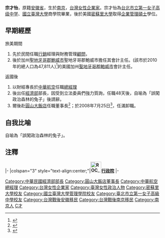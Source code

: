 {{Infobox Person
| name = 宗才怡
| image = 
| caption = 
| birth_date = {{birth year and age|1948}}
| birth_place = {{ROC|南京市}}
| 国籍       = {{ROC}}
| 籍贯       = [[安徽省_(中華民國)|安徽]]
| 语言       = [[中華民國國語|國語]]
| alma_mater = [[台北市立第一女子高级中学|台北市立第一女子高级中学]]<br>[[國立臺灣大學|國立臺灣大學]]商學院畢業<br>美國[[密蘇里大學|密蘇里大學]][[企業管理碩士|企業管理碩士]]
| occupation = 
| networth = 
| spouse = 
| children = 
| website = 
| footnotes =
}}
'''宗才怡'''{{BD|1948年|catIdx=Zong宗}}，原籍[[安徽省|安徽省]]，生於[[南京|南京]]，[[台灣|台灣]][[女性|女性]][[企業家|企業家]]。宗才怡為[[台北市立第一女子高级中学|台北市立第一女子高级中学]]、[[國立臺灣大學|國立臺灣大學]]商學院畢業，後於美國[[密蘇里大學|密蘇里大學]]取得[[企業管理碩士|企業管理碩士]]學位。

==早期經歷==
;旅美期間
# 先於民間任職[[行銷|行銷]]經理與財務管理[[顧問|顧問]]，
# 後於加州[[聖地牙哥_(加利福尼亞州)|聖地牙哥郡]][[波威_(加利福尼亚州)|鮑威市]]聖地牙哥郡鮑威市擔任其會計主任。(該市於2010年的總人口為47,811人)<ref>{{Cite web |url=http://www.poway.org/Index.aspx?page=482 |title=鮑威市年度財政報告 |accessdate=2012-06-28 |archive-date=2012-07-04 |archive-url=https://web.archive.org/web/20120704215911/http://www.poway.org/Index.aspx?page=482 |dead-url=yes }}</ref>的美國加州[[聖地牙哥_(加利福尼亞州)|聖地牙哥郡]][[波威_(加利福尼亚州)|鮑威市]]會計主任。

;返國後
# 以財經專長於[[中華航空|中華航空]]任職[[總經理|總經理]]
# 後出任[[中華民國經濟部|經濟部]]部長，因受到立法委員們強力質詢，任職48天後，自喻為「誤闖政治森林的兔子」後請辭。
# 爾後赴[[圓山大飯店|圓山大飯店]]任職董事長<ref>{{Cite web |url=http://www.epochtimes.com/b5/2/9/21/n217248.htm |title=游揆證實宗才怡將接任圓山大飯店董事長 |accessdate=2009-04-06 |archive-date=2003-11-19 |archive-url=https://web.archive.org/web/20031119045307/http://www.epochtimes.com/b5/2/9/21/n217248.htm |dead-url=no }}</ref>；於2008年7月25日<ref>{{Cite web |url=http://www.libertytimes.com.tw/2008/new/jul/26/today-life8.htm |title=不支薪 張學勞接圓山董座 |access-date=2009-04-06 |archive-date=2009-08-14 |archive-url=https://web.archive.org/web/20090814152333/http://www.libertytimes.com.tw/2008/new/jul/26/today-life8.htm |dead-url=no }}</ref>，任滿卸職。

==自我比喻==
自喻為「誤闖政治森林的兔子」。

== 注釋 ==
<div class="references-small">
<references />
</div>

{{start box}}
{{s-gov|roc}}
|-
|colspan="3" style="text-align:center;"|'''[[File:ROC_Executive_Yuan_Logo.svg|35px]][[行政院|行政院]]'''
|-
{{s-before|[[林信義|林信義]]}}
{{s-title|[[中華民國經濟部|經濟部部長]]<br><small>第二十三任<br>（由工商部開始起算）<br>2002年2月1日－2002年3月20日}}
{{s-after|[[林義夫|林義夫]]}}
{{end box}}
{{中華民國經濟部長}}
{{DEFAULTSORT:Zong宗}}
[[Category:中華民國經濟部部長|Category:中華民國經濟部部長]]
[[Category:圓山大飯店董事長|Category:圓山大飯店董事長]]
[[Category:中華航空總經理|Category:中華航空總經理]]
[[Category:台灣女性企業家|Category:台灣女性企業家]]
[[Category:臺灣女性政治人物|Category:臺灣女性政治人物]]
[[Category:密蘇里大學校友|Category:密蘇里大學校友]]
[[Category:國立臺灣大學管理學院校友|Category:國立臺灣大學管理學院校友]]
[[Category:臺北市立第一女子高級中學校友|Category:臺北市立第一女子高級中學校友]]
[[Category:台灣戰後安徽移民|Category:台灣戰後安徽移民]]
[[Category:台灣戰後南京移民|Category:台灣戰後南京移民]]
[[Category:南京人|Category:南京人]]
[[Category:宗姓|C才]]